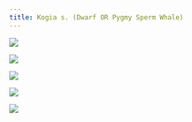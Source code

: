 ```yaml
---
title: Kogia s. (Dwarf OR Pygmy Sperm Whale)
---
```


![](images/080/080_01.PNG){fig-align="left"}

![](images/080/080_02.PNG){fig-align="left"}

![](images/080/080_03.PNG){fig-align="left"}

![](images/080/080_04.PNG){fig-align="left"}

![](images/080/080_05.PNG){fig-align="left"}

